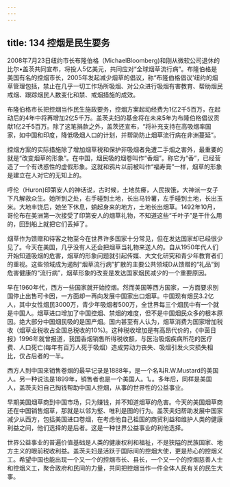 ```yaml
---
---
---
```

title: 134 控烟是民生要务
---




2008年7月23日纽约市长布隆伯格（MichaelBloomberg)和刚从微软公司退休的比尔•盖茨共同宣布，将投人5亿美元，共同应对“全球烟草流行病”。布隆伯格是美国有名的控烟市长，2005年发起减少烟草的倡议，称“布隆伯格倡议'纽约的烟草管理包括，禁止在几乎一切工作场所吸烟、对公众进行吸烟有害教育、帮助烟民戒烟、跟踪烟民人数变化和禁、戒烟措施的成效。

布隆伯格市长把控烟当作民生施政要务，控烟方案起动经费为1亿2千5百万，在起动后的4年中将再增加2亿5千万。盖茨夫妇的基金将在未来5年为布隆伯格倡议贡献1亿2千5百万。除了这笔捐款之外，盖茨还宣布，“将补充支持在高吸烟率国家，如中国和印度，降低吸烟人口的计划，并帮助防止烟草流行病在非洲蔓延”。

控烟方案的实际措施除了增加烟草税和保护非吸烟者免遭二手烟之害外，最重要的就是“改变烟草的形象”。在中国，烟民吸的烟卷叫作“香烟”。称它为“香”，已经营造了一个有诱惑性的虚假形象。这就和鸦片以前被叫作“福寿膏”一样，烟草的形象是建立在人对它的无知上的。

呼伦（Huron)印第安人的神话说，古时候，土地贫瘠，人民挨饿，大神派一女子下凡解救众生。她所到之处，右手碰到土地，长出马铃薯，左手碰到土地，长出玉米。大地丰饶后，她坐下休息，蛸起身来的地方，土地长出烟草。1492年10月，哥伦布在美洲第一次接受了印第安人的烟草礼物，不知道这些“千叶子”是干什么用的，回到船上就把它们丢掉了。

烟草作为馈赠和待客之物至今在世界许多国家十分常见，但在发达国家却已经很少见了。今天在美国，几乎没有人还会把烟草当礼物来送人的。自从1950年代人们开始知道吸烟的危害，烟草的形象问题就引起传媒、大文化研究和青少年教育者们的重视。这些领域成为遏制“烟草流行病”扩散的主要公共领域D从馈赠的“礼品”到危害健康的“流行病”，烟草形象的改变是发达国家烟民减少的一个重要原因。

早在1960年代，西方一些国家就开始控烟。然而美国等西方国家，一方面要求别国停止出售可卡因，一方面却一再向发展中国家出口烟草。中国现有烟民3.2亿人，其中女性烟民3000万，青少年吸烟者500万，全世界每三个烟民中有一个就是中国人。烟草进口增加了中国控烟、禁烟的难度，但不是中国烟民众多的根本原因。绝大部分中国烟民吸的是国产烟。国内甚至有人认为，烟草消费为国家增加税收（烟草业税收占全国总税收的10%)。这种税收增加是有高昂代价的，《中茵日报》1996年就曾报道，我国香烟销售所得税收额，与医治吸烟疾病所花的医疗费、人口死亡(每年有百万人死于吸烟）造成劳动力丧失、吸烟引发火灾损失相比，仅占后者的一半。

西方人到中国来销售卷烟的最早记录是1888年，是一个名叫R.W.Mustard的美国人。另一种说法是1899年，销售者也是一个美国人。1。。多年后，同样是美国人，盖茨夫妇自己掏钱帮助中国人控烟，从事的世界性的公益事业。

早期美国烟草商到中国市场，只为赚钱，并不知道烟草的危害。今天的美国烟草商还在中国销售烟草，那就是以邻为壑、唯利是图的行为。盖茨夫妇帮助发展中国家减少从西方，包括美国进口卷烟，在考虑他自己祖国的商贸利益和维护人类的健康利益之间，他们选择的是后者。这是一种世界公益事业的利他选择。

世界公益事业的普遍价值基础是人类的健康权利和福祉，不是狭隘的民族国家、地方主义的眼前税收利益。盖茨夫妇是活跃于国际间的控烟大使，更是热心的控烟义工。希望中国也能出现一个又一个的控烟市长、县长，一个又一个的控烟慈善人士和控烟义工，聚合政府和民间的力量，共同把控烟当作一件全体人民有关的民生大事。